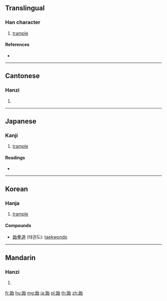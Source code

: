 {{character info/new}}
==Translingual==

===Han character===
{{Han char|rn=157|rad=足|as=05|sn=12|four=63160|canj=RMIR}}

# [[trample]]

====References====
* {{Han ref|kx=1222.340|dkj=37432|dj=1694.180|hdz=63699.050|uh=8DC6|ud=36294|bh=B660|bd=46688}}

----

==Cantonese==

===Hanzi===
{{yue-hanzi|jyut=toi4|y=toi4}}

# {{defn|lang=yue|sort=足05}}

----

==Japanese==

===Kanji===
{{ja-kanji|grade=|rs=足05}}

# [[trample]]

====Readings====
* {{ja-readings|on=[[たい]] (tai), [[だい]] (dai)|kun=[[ふむ]] (fumu)}}

----

==Korean==

===Hanja===
{{ko-hanja|hangeul=[[태]]|eumhun=|rv=tae|mr=t'ae|y=thay}}

# [[trample]]

====Compounds====
* [[跆拳道]] (태권도): [[taekwondo]]

----

==Mandarin==

===Hanzi===
{{cmn-hanzi|pin=[[tái]] ([[tai2]])|wg=t'ai<sup>2</sup>}}

# {{defn|lang=cmn|sort=足05}}

[[fr:跆]]
[[hu:跆]]
[[mg:跆]]
[[ja:跆]]
[[pl:跆]]
[[th:跆]]
[[zh:跆]]